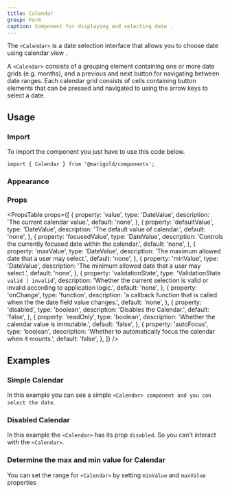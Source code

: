 ```yaml
---
title: Calendar
group: Form
caption: Component for displaying and selecting date .
---
```


The `<Calendar>` is a date selection interface that allows you to choose date using calendar view .

A `<Calendar>` consists of a grouping element containing one or more date grids (e.g. months), and a previous and next button for navigating between date ranges. Each calendar grid consists of cells containing button elements that can be pressed and navigated to using the arrow keys to select a date.

## Usage

### Import

To import the component you just have to use this code below.

```tsx onlyCode
import { Calendar } from '@marigold/components';
```

### Appearance

<AppearanceTable component={title} />

### Props

<PropsTable
  props={[
    {
      property: 'value',
      type: 'DateValue',
      description: 'The current calendar value.',
      default: 'none',
    },
    {
      property: 'defaultValue',
      type: 'DateValue',
      description: 'The default value of calendar.',
      default: 'none',
    },
    {
      property: 'focusedValue',
      type: 'DateValue',
      description: 'Controls the currently focused date within the calendar.',
      default: 'none',
    },
    {
      property: 'maxValue',
      type: 'DateValue',
      description: 'The maximum allowed date that a user may select.',
      default: 'none',
    },
    {
      property: 'minValue',
      type: 'DateValue',
      description: 'The minimum allowed date that a user may select.',
      default: 'none',
    },
    {
      property: 'validationState',
      type: 'ValidationState `valid | invalid`',
      description:
        'Whether the current selection is valid or invalid according to application logic.',
      default: 'none',
    },
    {
      property: 'onChange',
      type: 'function',
      description:
        'a callback function that is called when the the date field value changes.',
      default: 'none',
    },
    {
      property: 'disabled',
      type: 'boolean',
      description: 'Disables the Calendar.',
      default: 'false',
    },
    {
      property: 'readOnly',
      type: 'boolean',
      description: 'Whether the calendar value is immutable.',
      default: 'false',
    },
    {
      property: 'autoFocus',
      type: 'boolean',
      description:
        'Whether to automatically focus the calendar when it mounts.',
      default: 'false',
    },
  ]}
/>

## Examples

### Simple Calendar

In this example you can see a simple `<Calendar> component and you can select the date`.

<ComponentDemo file="./basic-calendar.demo.tsx" />

### Disabled Calendar

In this example the `<Calendar>` has its prop `disabled`. So you can't interact with the `<Calendar>`.

<ComponentDemo file="./disabled-calendar.demo.tsx" />

### Determine the max and min value for Calendar

You can set the range for `<Calendar>` by setting `minValue` and `maxValue` properties

<ComponentDemo file="./range-calendar.demo.tsx" />
